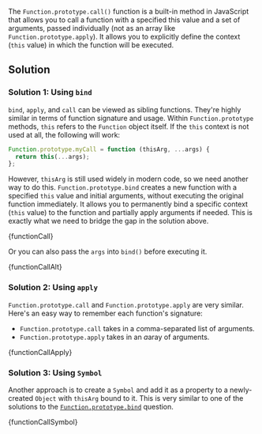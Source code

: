 

The `Function.prototype.call()` function is a built-in method in JavaScript that allows you to call a function with a specified this value and a set of arguments, passed individually (not as an array like `Function.prototype.apply`). It allows you to explicitly define the context (`this` value) in which the function will be executed.

## Solution

### Solution 1: Using `bind`

`bind`, `apply`, and `call` can be viewed as sibling functions. They're highly similar in terms of function signature and usage. Within `Function.prototype` methods, `this` refers to the `Function` object itself. If the `this` context is not used at all, the following will work:

```js
Function.prototype.myCall = function (thisArg, ...args) {
  return this(...args);
};
```

However, `thisArg` is still used widely in modern code, so we need another way to do this. `Function.prototype.bind` creates a new function with a specified `this` value and initial arguments, without executing the original function immediately. It allows you to permanently bind a specific context (`this` value) to the function and partially apply arguments if needed. This is exactly what we need to bridge the gap in the solution above.

<MDXCodeBlock>{functionCall}</MDXCodeBlock>

Or you can also pass the `args` into `bind()` before executing it.

<MDXCodeBlock>{functionCallAlt}</MDXCodeBlock>

### Solution 2: Using `apply`

`Function.prototype.call` and `Function.prototype.apply` are very similar. Here's an easy way to remember each function's signature:

- `Function.prototype.call` takes in a *c*omma-separated list of arguments.
- `Function.prototype.apply` takes in an *a*aray of arguments.

<MDXCodeBlock>{functionCallApply}</MDXCodeBlock>

### Solution 3: Using `Symbol`

Another approach is to create a `Symbol` and add it as a property to a newly-created `Object` with `thisArg` bound to it. This is very similar to one of the solutions to the [`Function.prototype.bind`](/questions/javascript/function-bind) question.

<MDXCodeBlock>{functionCallSymbol}</MDXCodeBlock>
